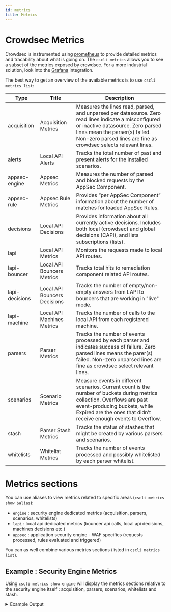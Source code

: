```yaml
---
id: metrics
title: Metrics
---
```


# Crowdsec Metrics

Crowdsec is instrumented using [prometheus](https://prometheus.io/) to provide detailed metrics and tracability about what is going on.
The `cscli metrics` allows you to see a subset of the metrics exposed by crowdsec. For a more industrial solution, look into the [Grafana](/docs/next/observability/prometheus) integration.

The best way to get an overview of the available metrics is to use `cscli metrics list`:

 Type          | Title                        | Description 
---------------|------------------------------|-------------
acquisition    | Acquisition Metrics          | Measures the lines read, parsed, and unparsed per datasource. Zero read lines indicate a misconfigured or inactive datasource. Zero parsed lines mean the parser(s) failed. Non-zero parsed lines are fine as crowdsec selects relevant lines.
alerts         | Local API Alerts             | Tracks the total number of past and present alerts for the installed scenarios.
appsec-engine  | Appsec Metrics               | Measures the number of parsed and blocked requests by the AppSec Component.
appsec-rule    | Appsec Rule Metrics          | Provides “per AppSec Component” information about the number of matches for loaded AppSec Rules.
decisions      | Local API Decisions          | Provides information about all currently active decisions. Includes both local (crowdsec) and global decisions (CAPI), and lists subscriptions (lists).
lapi           | Local API Metrics            | Monitors the requests made to local API routes.
lapi-bouncer   | Local API Bouncers Metrics   | Tracks total hits to remediation component related API routes.
lapi-decisions | Local API Bouncers Decisions | Tracks the number of empty/non-empty answers from LAPI to bouncers that are working in "live" mode.
lapi-machine   | Local API Machines Metrics   | Tracks the number of calls to the local API from each registered machine.
parsers        | Parser Metrics               | Tracks the number of events processed by each parser and indicates success of failure. Zero parsed lines means the parer(s) failed. Non-zero unparsed lines are fine as crowdsec select relevant lines.
scenarios      | Scenario Metrics             | Measure events in different scenarios. Current count is the number of buckets during metrics collection. Overflows are past event-producing buckets, while Expired are the ones that didn’t receive enough events to Overflow. 
stash          | Parser Stash Metrics         | Tracks the status of stashes that might be created by various parsers and scenarios.
whitelists     | Whitelist Metrics            | Tracks the number of events processed and possibly whitelisted by each parser whitelist.


# Metrics sections

You can use aliases to view metrics related to specific areas (`cscli metrics show $alias`):

 - `engine` : security engine dedicated metrics (acquisition, parsers, scenarios, whitelists)
 - `lapi` : local api dedicated metrics (bouncer api calls, local api decisions, machines decisions etc.)
 - `appsec` : application security engine - WAF specifics (requests processed, rules evaluated and triggered)

You can as well combine various metrics sections (listed in `cscli metrics list`).

## Example : Security Engine Metrics

Using `cscli metrics show engine` will display the metrics sections relative to the security engine itself : acquisition, parsers, scenarios, whitelists and stash.

<details>

<summary>Example Output</summary>

```bash
▶ cscli metrics show engine


Acquisition Metrics:
╭────────────────────────────────┬────────────┬──────────────┬────────────────┬────────────────────────┬───────────────────╮
│             Source             │ Lines read │ Lines parsed │ Lines unparsed │ Lines poured to bucket │ Lines whitelisted │
├────────────────────────────────┼────────────┼──────────────┼────────────────┼────────────────────────┼───────────────────┤
│ file:/var/log/auth.log         │ 636        │ -            │ 636            │ -                      │ -                 │
│ file:/var/log/nginx/access.log │ 24         │ 24           │ -              │ 1                      │ -                 │
│ file:/var/log/syslog           │ 1.55k      │ -            │ 1.55k          │ -                      │ -                 │
╰────────────────────────────────┴────────────┴──────────────┴────────────────┴────────────────────────┴───────────────────╯

Parser Metrics:
╭─────────────────────────────────┬───────┬────────┬──────────╮
│             Parsers             │ Hits  │ Parsed │ Unparsed │
├─────────────────────────────────┼───────┼────────┼──────────┤
│ child-crowdsecurity/http-logs   │ 72    │ 48     │ 24       │
│ child-crowdsecurity/nginx-logs  │ 24    │ 24     │ -        │
│ child-crowdsecurity/syslog-logs │ 2.18k │ 2.18k  │ -        │
│ crowdsecurity/dateparse-enrich  │ 24    │ 24     │ -        │
│ crowdsecurity/geoip-enrich      │ 24    │ 24     │ -        │
│ crowdsecurity/http-logs         │ 24    │ 24     │ -        │
│ crowdsecurity/nginx-logs        │ 24    │ 24     │ -        │
│ crowdsecurity/non-syslog        │ 24    │ 24     │ -        │
│ crowdsecurity/syslog-logs       │ 2.18k │ 2.18k  │ -        │
╰─────────────────────────────────┴───────┴────────┴──────────╯

Scenario Metrics:
╭──────────────────────────────────────┬───────────────┬───────────┬──────────────┬────────┬─────────╮
│               Scenario               │ Current Count │ Overflows │ Instantiated │ Poured │ Expired │
├──────────────────────────────────────┼───────────────┼───────────┼──────────────┼────────┼─────────┤
│ crowdsecurity/http-crawl-non_statics │ -             │ -         │ 1            │ 1      │ 1       │
╰──────────────────────────────────────┴───────────────┴───────────┴──────────────┴────────┴─────────╯

Parser Stash Metrics:
╭──────┬──────┬───────╮
│ Name │ Type │ Items │
╰──────┴──────┴───────╯

Whitelist Metrics:
╭──────────────────────────┬─────────────────────────────┬──────┬─────────────╮
│        Whitelist         │           Reason            │ Hits │ Whitelisted │
├──────────────────────────┼─────────────────────────────┼──────┼─────────────┤
│ crowdsecurity/whitelists │ private ipv4/ipv6 ip/ranges │ 12   │ 12          │
╰──────────────────────────┴─────────────────────────────┴──────┴─────────────╯
```

</details>
